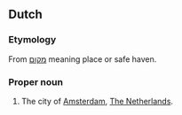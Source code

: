 ==Dutch==

===Etymology===
From {{etyl|yi|nl}} [[מקום]] meaning place or safe haven.

===Proper noun===
{{wikipedia}}
{{nl-noun|n|*|*}}

# {{informal}} The city of [[Amsterdam]], [[The Netherlands]].